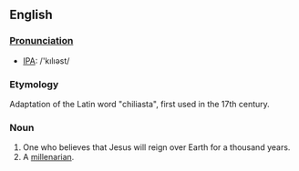 ==English==
===[[Pronunciation]]===
*[[w:International Phonetic Alphabet|IPA]]: /'k&#305;l&#305;&#477;st/
===Etymology===
Adaptation of the Latin word "chiliasta", first used in the 17th century.
===Noun===
#One who believes that Jesus will reign over Earth for a thousand years.
#A [[millenarian]].